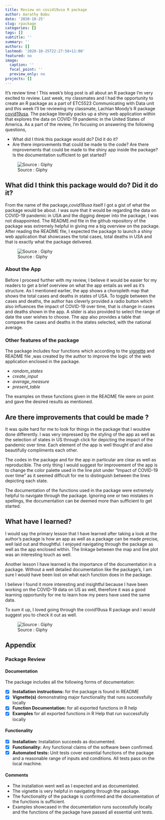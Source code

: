 ```yaml
---
title: Review on covid19usa R package
author: Aarathy Babu
date: '2020-10-25'
slug: rpackage
categories: []
tags: []
subtitle: ''
summary: ''
authors: []
lastmod: '2020-10-25T22:27:58+11:00'
featured: no
image:
  caption: ''
  focal_point: ''
  preview_only: no
projects: []
---
```



It's review time ! This week's blog post is all about an R package I'm very excited to review. Last week, my classmates and I had the opportunity to create an R package as a part of ETC5523 Communicating with Data unit and this week I'll be reviewing my classmate, Lachlan Moody's R package [covid19usa](https://github.com/etc5523-2020/r-package-assessment-ltmoo2). The package literally packs up a shiny web application within that explores the data on COVID-19 pandemic in the United States of America. As a part of the review, I'm focusing on answering the following questions,

- What did I think this package would do? Did it do it?
- Are there improvements that could be made to the code? Are there
improvements that could be made to the shiny app inside the package? Is the documentation sufficient to get
started? 

![Source : Giphy](https://media.giphy.com/media/555x0gFF89OhVWPkvb/giphy.gif)

## What did I think this package would do? Did it do it?  

From the name of the package,*covid19usa* itself I got a gist of what the package would be about. I was sure that it would be regarding the data on COVID-19 pandemic in USA and the digging deeper into the package, I was not disappointed. The README.md file in the github repository of the package was extremely helpful in giving me a big overview on the package. After reading the README file, I expected the package to launch a shiny web application that showcases the total cases, total deaths in USA and that is exactly what the package delivered. 


![Source : Giphy](https://media.giphy.com/media/uuxcAmIzAbKlvz4kZS/giphy.gif)


### About the App

Before I proceed further with my review, I believe it would be easier for my readers to get a brief overview on what the app entails as well as it's structure. As I mentioned earlier, the app shows a choropleth map that shows the total cases and deaths in states of USA. To toggle between the cases and deaths, the author has cleverly provided a radio button which also influences the impact of COVID-19 over time, that is change in cases and deaths shown in the app. A slider is also provided to select the range of date the user wishes to choose. The app also provides a table that compares the cases and deaths in the states selected, with the national average.



### Other features of the package

The package includes four functions which according to the [vignette](https://etc5523-2020.github.io/r-package-assessment-ltmoo2/) and README file ,was created by the author to improve the logic of the web application enclosed in the package. 

- *random_states* 
- *create_input* 
- *average_measure*
- *present_table*

The examples on these functions given in the README file were on point and gave the desired results as mentioned. 

## Are there improvements that could be made ?

It was quite hard for me to look for things in the package that I wouldve done differently. I was very impressed by the styling of the app as well as the selection of states in US through click for depicting the impact of the pandemic over time. Each element of the app is well thought of and also beautifully compliments each other. 

The codes in the package and for the app in particular are clear as well as reproducible. The only thing I would suggest for improvement of the app is to change the color palette used in the line plot under  "Impact of COVID-19 over time" as it seemed difficult for me to distinguish between the lines depicting each state. 

The documentation of the functions used in the package were extremely helpful to navigate through the package. Ignoring one or two mistakes in spellings, the documentation can be deemed more than sufficient to get started.


## What have I learned?

I would say the primary lesson that I have learned after taking a look at the author's package is how an app as well as a package can be made precise, well laid out and thoughtful. I enjoyed navigating through the package as well as the app enclosed within. The linkage between the map and line plot was an interesting touch as well.

Another lesson I have learned is the importance of the documentation in a package. Without a well detailed documentation like the package's, I am sure I would have been lost on what each function does in the package.

I believe I found it more interesting and insightful because I have been working on the COVID-19 data on US as well, therefore it was a good learning opportunity for me to learn how my peers have used the same data.

To sum it up, I loved going through the covid19usa R package and I would suggest you to check it out as well. 


![Source : Giphy](https://media.giphy.com/media/3o7btSt2Et1GgIaDAY/giphy.gif)

## Appendix

### Package Review


#### Documentation


The package includes all the following forms of documentation:

- [X] **Installation instructions:** for the package is found in README
- [X] **Vignette(s)** demonstrating major functionality that runs successfully locally
- [X] **Function Documentation:** for all exported functions in R help
- [X] **Examples** for all exported functions in R Help that run successfully locally


#### Functionality


- [X] **Installation:** Installation succeeds as documented.
- [X] **Functionality:** Any functional claims of the software been confirmed.
- [X] **Automated tests:** Unit tests cover essential functions of the package and a reasonable range of inputs and conditions. All tests pass on the local machine.



#### Comments

- The installation went well as I expected and as documentated. 
- The vignette is very helpful in navigating through the package.
- The functionality of the package is confirmed and the documentation of the functions is sufficient. 
- Examples showcased in the documentation runs successfully locally and the functions of the package have passed all essential unit tests.